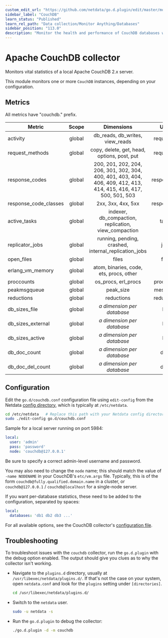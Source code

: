 ```yaml
---
custom_edit_url: "https://github.com/netdata/go.d.plugin/edit/master/modules/couchdb/README.md"
sidebar_label: "CouchDB"
learn_status: "Published"
learn_rel_path: "Data collection/Monitor Anything/Databases"
sidebar_position: "113.0"
description: "Monitor the health and performance of CouchDB databases with zero configuration, per-second metric granularity, and interactive visualizations."
---
```



# Apache CouchDB collector

Monitors vital statistics of a local Apache CouchDB 2.x server.

This module monitors one or more `CouchDB` instances, depending on your configuration.

## Metrics

All metrics have "couchdb." prefix.

| Metric                | Scope  |                                                    Dimensions                                                     |    Units    |
|-----------------------|:------:|:-----------------------------------------------------------------------------------------------------------------:|:-----------:|
| activity              | global |                                          db_reads, db_writes, view_reads                                          | requests/s  |
| request_methods       | global |                                    copy, delete, get, head, options, post, put                                    | requests/s  |
| response_codes        | global | 200, 201, 202, 204, 206, 301, 302, 304, 400, 401, 403, 404, 406, 409, 412, 413, 414, 415, 416, 417, 500, 501, 503 | responses/s |
| response_code_classes | global |                                                2xx, 3xx, 4xx, 5xx                                                 | responses/s |
| active_tasks          | global |                               indexer, db_compaction, replication, view_compaction                                |    tasks    |
| replicator_jobs       | global |                               running, pending, crashed, internal_replication_jobs                                |    jobs     |
| open_files            | global |                                                       files                                                       |    files    |
| erlang_vm_memory      | global |                                      atom, binaries, code, ets, procs, other                                      |      B      |
| proccounts            | global |                                                os_procs, erl_procs                                                |  processes  |
| peakmsgqueue          | global |                                                     peak_size                                                     |  messages   |
| reductions            | global |                                                    reductions                                                     | reductions  |
| db_sizes_file         | global |                                          <i>a dimension per database</i>                                          |     KiB     |
| db_sizes_external     | global |                                          <i>a dimension per database</i>                                          |     KiB     |
| db_sizes_active       | global |                                          <i>a dimension per database</i>                                          |     KiB     |
| db_doc_count          | global |                                          <i>a dimension per database</i>                                          |    docs     |
| db_doc_del_count      | global |                                          <i>a dimension per database</i>                                          |    docs     |

## Configuration

Edit the `go.d/couchdb.conf` configuration file using `edit-config` from the
Netdata [config directory](https://learn.netdata.cloud/docs/configure/nodes), which is typically at `/etc/netdata`.

```bash
cd /etc/netdata   # Replace this path with your Netdata config directory, if different
sudo ./edit-config go.d/couchdb.conf
```

Sample for a local server running on port 5984:

```yaml
local:
  user: 'admin'
  pass: 'password'
  node: 'couchdb@127.0.0.1'
```

Be sure to specify a correct admin-level username and password.

You may also need to change the `node` name; this should match the value of `-name NODENAME` in your
CouchDB's `etc/vm.args` file. Typically, this is of the form `couchdb@fully.qualified.domain.name` in a cluster,
or `couchdb@127.0.0.1` / `couchdb@localhost` for a single-node server.

If you want per-database statistics, these need to be added to the configuration, separated by spaces:

```yaml
local:
  databases: 'db1 db2 db3 ...'
```

For all available options, see the CouchDB
collector's [configuration file](https://github.com/netdata/go.d.plugin/blob/master/config/go.d/couchdb.conf).

## Troubleshooting

To troubleshoot issues with the `couchdb` collector, run the `go.d.plugin` with the debug option enabled. The output
should give you clues as to why the collector isn't working.

- Navigate to the `plugins.d` directory, usually at `/usr/libexec/netdata/plugins.d/`. If that's not the case on
  your system, open `netdata.conf` and look for the `plugins` setting under `[directories]`.

  ```bash
  cd /usr/libexec/netdata/plugins.d/
  ```

- Switch to the `netdata` user.

  ```bash
  sudo -u netdata -s
  ```

- Run the `go.d.plugin` to debug the collector:

  ```bash
  ./go.d.plugin -d -m couchdb
  ```
